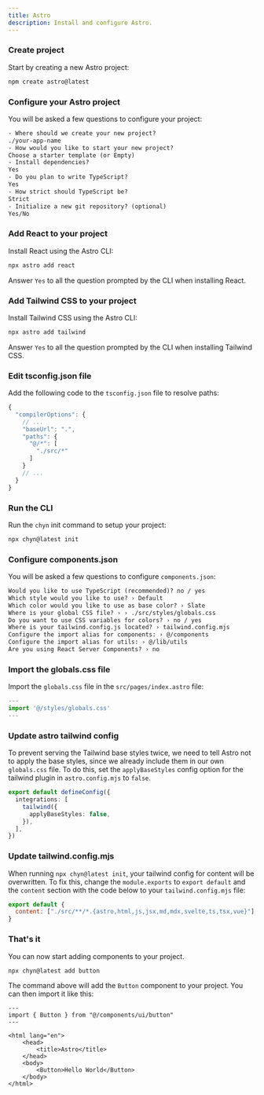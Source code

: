 ```yaml
---
title: Astro
description: Install and configure Astro.
---
```


<Steps>

### Create project

Start by creating a new Astro project:

```bash
npm create astro@latest
```

### Configure your Astro project

You will be asked a few questions to configure your project:

```txt showLineNumbers
- Where should we create your new project?
./your-app-name
- How would you like to start your new project?
Choose a starter template (or Empty)
- Install dependencies?
Yes
- Do you plan to write TypeScript?
Yes
- How strict should TypeScript be?
Strict
- Initialize a new git repository? (optional)
Yes/No
```

### Add React to your project

Install React using the Astro CLI:

```bash
npx astro add react
```

<Callout className="mt-4">

Answer `Yes` to all the question prompted by the CLI when installing React.

</Callout>

### Add Tailwind CSS to your project

Install Tailwind CSS using the Astro CLI:

```bash
npx astro add tailwind
```

<Callout className="mt-4">

Answer `Yes` to all the question prompted by the CLI when installing Tailwind CSS.

</Callout>

### Edit tsconfig.json file

Add the following code to the `tsconfig.json` file to resolve paths:

```ts {4-9} showLineNumbers
{
  "compilerOptions": {
    // ...
    "baseUrl": ".",
    "paths": {
      "@/*": [
        "./src/*"
      ]
    }
    // ...
  }
}
```

### Run the CLI

Run the `chyn` init command to setup your project:

```bash
npx chyn@latest init
```

### Configure components.json

You will be asked a few questions to configure `components.json`:

```txt showLineNumbers
Would you like to use TypeScript (recommended)? no / yes
Which style would you like to use? › Default
Which color would you like to use as base color? › Slate
Where is your global CSS file? › › ./src/styles/globals.css
Do you want to use CSS variables for colors? › no / yes
Where is your tailwind.config.js located? › tailwind.config.mjs
Configure the import alias for components: › @/components
Configure the import alias for utils: › @/lib/utils
Are you using React Server Components? › no
```

### Import the globals.css file

Import the `globals.css` file in the `src/pages/index.astro` file:

```ts {2} showLineNumbers
---
import '@/styles/globals.css'
---
```

### Update astro tailwind config

To prevent serving the Tailwind base styles twice, we need to tell Astro not to apply the base styles, since we already include them in our own `globals.css` file. To do this, set the `applyBaseStyles` config option for the tailwind plugin in `astro.config.mjs` to `false`.

```ts {3-5} showLineNumbers
export default defineConfig({
  integrations: [
    tailwind({
      applyBaseStyles: false,
    }),
  ],
})
```

### Update tailwind.config.mjs

When running `npx chyn@latest init`, your tailwind config for content will be overwritten. To fix this, change the `module.exports` to `export default` and the `content` section with the code below to your `tailwind.config.mjs` file:

```js {1-4} showLineNumbers
export default {
  content: ["./src/**/*.{astro,html,js,jsx,md,mdx,svelte,ts,tsx,vue}"],
}
```

### That's it

You can now start adding components to your project.

```bash
npx chyn@latest add button
```

The command above will add the `Button` component to your project. You can then import it like this:

```astro {2,10} showLineNumbers
---
import { Button } from "@/components/ui/button"
---

<html lang="en">
	<head>
		<title>Astro</title>
	</head>
	<body>
		<Button>Hello World</Button>
	</body>
</html>
```

</Steps>

